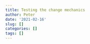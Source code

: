 ```yaml
---
title: Testing the change mechanics
author: Peter
date: '2021-02-16'
slug: []
categories: []
tags: []
---
```


